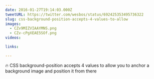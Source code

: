 ```yaml
---
date: 2016-01-27T19:14:03.000Z
tweetURL: https://twitter.com/wesbos/status/692425353495736322
slug: css-background-position-accepts-4-values-to-allow
images:
  - CZv9MIZVIAAYMNS.png
  - CZv-cPgXEAE5SOf.png
videos:

links:

---
```

🔥 CSS background-position accepts 4 values to allow you to anchor a background image and position it from there
